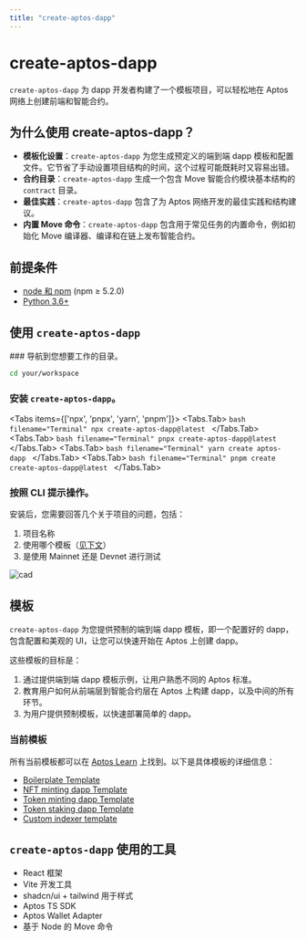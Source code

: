 ```yaml
---
title: "create-aptos-dapp"
---
```



# create-aptos-dapp

`create-aptos-dapp` 为 dapp 开发者构建了一个模板项目，可以轻松地在 Aptos 网络上创建前端和智能合约。

## 为什么使用 create-aptos-dapp？

- **模板化设置**：`create-aptos-dapp` 为您生成预定义的端到端 dapp 模板和配置文件。它节省了手动设置项目结构的时间，这个过程可能既耗时又容易出错。
- **合约目录**：`create-aptos-dapp` 生成一个包含 Move 智能合约模块基本结构的 `contract` 目录。
- **最佳实践**：`create-aptos-dapp` 包含了为 Aptos 网络开发的最佳实践和结构建议。
- **内置 Move 命令**：`create-aptos-dapp` 包含用于常见任务的内置命令，例如初始化 Move 编译器、编译和在链上发布智能合约。

## 前提条件

- [node 和 npm](https://nodejs.org/en) (npm ≥ 5.2.0)
- [Python 3.6+](https://www.python.org/)

## 使用 `create-aptos-dapp`

<Steps>
### 导航到您想要工作的目录。

```bash filename="Terminal"
cd your/workspace
```

### 安装 `create-aptos-dapp`。

<Tabs items={['npx', 'pnpx', 'yarn', 'pnpm']}>
  <Tabs.Tab>
    ```bash filename="Terminal"
    npx create-aptos-dapp@latest
    ```
  </Tabs.Tab>
  <Tabs.Tab>
    ```bash filename="Terminal"
    pnpx create-aptos-dapp@latest
    ```
  </Tabs.Tab>
  <Tabs.Tab>
    ```bash filename="Terminal"
    yarn create aptos-dapp
    ```
  </Tabs.Tab>
  <Tabs.Tab>
    ```bash filename="Terminal"
    pnpm create create-aptos-dapp@latest
    ```
  </Tabs.Tab>
</Tabs>

### 按照 CLI 提示操作。

安装后，您需要回答几个关于项目的问题，包括：
1. 项目名称
2. 使用哪个模板（[见下文](#current-templates)）
3. 是使用 Mainnet 还是 Devnet 进行测试

![cad](/docs/cad-video.gif)

</Steps>

## 模板

`create-aptos-dapp` 为您提供预制的端到端 dapp 模板，即一个配置好的 dapp，包含配置和美观的 UI，让您可以快速开始在 Aptos 上创建 dapp。

这些模板的目标是：

1. 通过提供端到端 dapp 模板示例，让用户熟悉不同的 Aptos 标准。
2. 教育用户如何从前端层到智能合约层在 Aptos 上构建 dapp，以及中间的所有环节。
3. 为用户提供预制模板，以快速部署简单的 dapp。

### 当前模板
所有当前模板都可以在 [Aptos Learn](https://learn.aptoslabs.com/en/dapp-templates) 上找到。以下是具体模板的详细信息：

- [Boilerplate Template](https://learn.aptoslabs.com/en/dapp-templates/boilerplate-template)
- [NFT minting dapp Template](https://learn.aptoslabs.com/en/dapp-templates/nft-minting-template)
- [Token minting dapp Template](https://learn.aptoslabs.com/en/dapp-templates/token-minting-template)
- [Token staking dapp Template](https://learn.aptoslabs.com/en/dapp-templates/token-staking-template)
- [Custom indexer template](https://learn.aptoslabs.com/en/dapp-templates/custom-indexer-template)

## `create-aptos-dapp` 使用的工具

- React 框架
- Vite 开发工具
- shadcn/ui + tailwind 用于样式
- Aptos TS SDK
- Aptos Wallet Adapter
- 基于 Node 的 Move 命令 